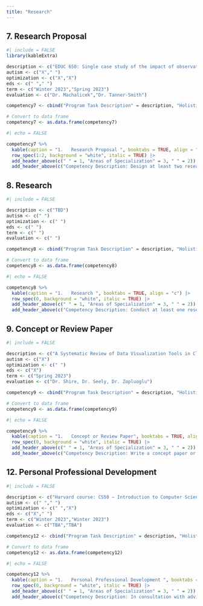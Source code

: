 ```yaml
---
title: "Research"
---
```


::: panel-tabset
## 7. Research Proposal

```r
#| include = FALSE 
library(kableExtra)

description <- c("EDUC 650: Single case study of the impact of observation vs immediate coaching in parent-mediated intervention", "PREV 640: Meta-Analysis on Social Communication Intervention for Autistic Individuals to Promote Initiation of Social Communication")
autism <- c("X"," ") 
optimization <- c("X","X") 
eds <- c(" "," ") 
term <- c("Winter 2023","Spring 2023") 
evaluation <- c("Dr. Machalicek","Dr. Tanner-Smith") 

competency7 <- cbind("Program Task Description" = description, "Holistic Understanding of Autism" = autism, "Optimization of Social Communication Intervention" = optimization, "Educational Data Science/Data Visualization" = eds, "Term/ Year" = term, Evaluation = evaluation)

# Convert to data frame
competency7 <- as.data.frame(competency7)


```

```r
#| echo = FALSE 

competency7 %>% 
  kable(caption = "1.	Research Proposal ", booktabs = TRUE, align = "c") |> 
  row_spec(1:2, background = "white", italic = TRUE) |> 
  add_header_above(c(" " = 1, "Areas of Specialization" = 3, " " = 2)) |> 
  add_header_above(c("Competency Description: Design at least two research study proposals prior to dissertation. " = 6), background = "lightgrey")
```

## 8. Research

```r
#| include = FALSE 

description <- c("TBD")
autism <- c(" ") 
optimization <- c(" ") 
eds <- c(" ") 
term <- c(" ") 
evaluation <- c(" ") 

competency8 <- cbind("Program Task Description" = description, "Holistic Understanding of Autism" = autism, "Optimization of Social Communication Intervention" = optimization, "Educational Data Science/Data Visualization" = eds, "Term/ Year" = term, Evaluation = evaluation)

# Convert to data frame
competency8 <- as.data.frame(competency8)


```

```r
#| echo = FALSE 

competency8 %>% 
  kable(caption = "1.	Research ", booktabs = TRUE, align = "c") |> 
  row_spec(0, background = "white", italic = TRUE) |> 
  add_header_above(c(" " = 1, "Areas of Specialization" = 3, " " = 2)) |> 
  add_header_above(c("Competency Description: Conduct at least one research study prior to dissertation (alone or assuming major responsibility for planning, executing, and writing up the study). " = 6), background = "lightgrey")
```

## 9. Concept or Review Paper

```r
#| include = FALSE 

description <- c("A Systematic Review of Data Visualization Tools in Clinical Practice for Evidence-Based Decision Making in Autism Intervention")
autism <- c("X") 
optimization <- c(" ") 
eds <- c("X") 
term <- c("Spring 2023") 
evaluation <- c("Dr. Shire, Dr. Seely, Dr. Zopluoglu") 

competency9 <- cbind("Program Task Description" = description, "Holistic Understanding of Autism" = autism, "Optimization of Social Communication Intervention" = optimization, "Educational Data Science/Data Visualization" = eds, "Term/ Year" = term, Evaluation = evaluation)

# Convert to data frame
competency9 <- as.data.frame(competency9)

```

```r
#| echo = FALSE 

competency9 %>% 
  kable(caption = "1.	Concept or Review Paper", booktabs = TRUE, align = "c") |> 
  row_spec(0, background = "white", italic = TRUE) |> 
  add_header_above(c(" " = 1, "Areas of Specialization" = 3, " " = 2)) |> 
  add_header_above(c("Competency Description: Write a concept paper or systematic literature review in an area of specialization (e.g., 25-40 pages, including tables and references)" = 6), background = "lightgrey")
```

## 12. Personal Professional Development

```r
#| include = FALSE 

description <- c("Harvard course: CS50 – Introduction to Computer Science", "New York University course: Introduction to MOST")
autism <- c(" "," ") 
optimization <- c(" ","X") 
eds <- c("X"," ") 
term <- c("Winter 2023","Winter 2023") 
evaluation <- c("TBA","TBA") 

competency12 <- cbind("Program Task Description" = description, "Holistic Understanding of Autism" = autism, "Optimization of Social Communication Intervention" = optimization, "Educational Data Science/Data Visualization" = eds, "Term/ Year" = term, Evaluation = evaluation)

# Convert to data frame
competency12 <- as.data.frame(competency12)


```

```r
#| echo = FALSE 

competency12 %>% 
  kable(caption = "1.	Personal Professional Development ", booktabs = TRUE, align = "c") |> 
  row_spec(0, background = "white", italic = TRUE) |> 
  add_header_above(c(" " = 1, "Areas of Specialization" = 3, " " = 2)) |> 
  add_header_above(c("Competency Description: In consultation with advisor and/or program committee faculty, determine two additional activities to enhance your professional competency in specialization areas." = 6), background = "lightgrey")
```
:::
